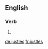 ==English==

===Verb===
{{head|en}}

# {{en-third-person singular of|justle}}

[[de:justles]]
[[fr:justles]]